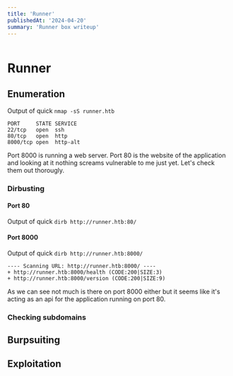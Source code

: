 ```yaml
---
title: 'Runner'
publishedAt: '2024-04-20'
summary: 'Runner box writeup'
---
```


<img />

# Runner


## Enumeration

Output of quick ```nmap -sS runner.htb``` 

```
PORT     STATE SERVICE
22/tcp   open  ssh
80/tcp   open  http
8000/tcp open  http-alt
```


Port 8000 is running a web server. 
Port 80 is the website of the application and looking at it nothing screams vulnerable to me just yet. 
Let's check them out thorougly.

### Dirbusting

#### Port 80
Output of quick ```dirb http://runner.htb:80/```


#### Port 8000


Output of quick ```dirb http://runner.htb:8000/```
```
---- Scanning URL: http://runner.htb:8000/ ----                                                                     
+ http://runner.htb:8000/health (CODE:200|SIZE:3)                                                                   
+ http://runner.htb:8000/version (CODE:200|SIZE:9)    
```
As we can see not much is there on port 8000 either but it seems like it's acting as an api for the application running on port 80.

### Checking subdomains


## Burpsuiting

## Exploitation

